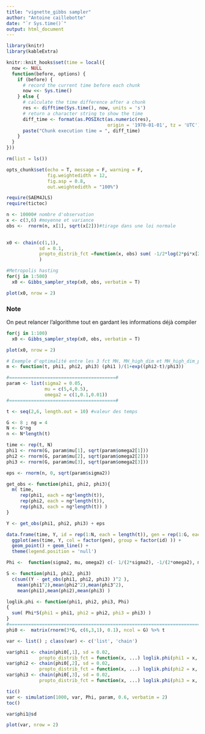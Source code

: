 ```yaml
---
title: "vignette_gibbs sampler"
author: "Antoine caillebotte"
date: "`r Sys.time()`"
output: html_document
---
```


<style type="text/css">
.main-container {
  max-width: 1000px;
  margin-left: auto;
  margin-right: auto;
}
</style>
  
```r
library(knitr)
library(kableExtra)

knitr::knit_hooks$set(time = local({
  now <- NULL
  function(before, options) {
    if (before) {
      # record the current time before each chunk
      now <<- Sys.time()
    } else {
      # calculate the time difference after a chunk
      res <- difftime(Sys.time(), now, units = 's')
      # return a character string to show the time
      diff_time <- format(as.POSIXct(as.numeric(res), 
                                     origin = '1970-01-01', tz = 'UTC'), "%Mmin %Ssec")
      paste("Chunk execution time = ", diff_time)
    }
  }
}))

rm(list = ls())

opts_chunk$set(echo = T, message = F, warning = F,
               fig.weightedidth = 12,
               fig.asp = 0.8,
               out.weightedidth = "100%")

require(SAEM4JLS)
require(tictoc)
```



```r
n <- 10000# nombre d'observation
x <- c(3,6) #moyenne et variance
obs <-  rnorm(n, x[1], sqrt(x[2]))#tirage dans une loi normale

  
x0 <- chain(c(1,1), 
            sd = 0.1,
            propto_distrib_fct =function(x, obs) sum( -1/2*log(2*pi*x[2]) -1/(2*x[2])* (obs-x[1])^2 ) #vraisemblence
            )

#Metropolis hasting
for(j in 1:500) 
  x0 <- Gibbs_sampler_step(x0, obs, verbatim = T)

plot(x0, nrow = 2)
```

### Note

On peut relancer l'algorithme tout en gardant les informations déjà compiler

```r
for(j in 1:100)
  x0 <- Gibbs_sampler_step(x0, obs, verbatim = T)

plot(x0, nrow = 2)
```






```r
# Exemple d'optimalité entre les 3 fct MH, MH_high_dim et MH_high_dim_para sur le modèle non lineaire mixte
m <- function(t, phi1, phi2, phi3) (phi1 )/(1+exp((phi2-t)/phi3))

#=======================================#
param <- list(sigma2 = 0.05,
              mu = c(5,4,0.5),
              omega2 = c(1,0.1,0.01)) 
#=======================================#

t <- seq(2,6, length.out = 10) #valeur des temps

G <- 8 ; ng = 4
N <- G*ng
n <- N*length(t)

time <- rep(t, N)
phi1 <- rnorm(G, param$mu[1], sqrt(param$omega2[1]))
phi2 <- rnorm(G, param$mu[2], sqrt(param$omega2[2]))
phi3 <- rnorm(G, param$mu[3], sqrt(param$omega2[3]))

eps <- rnorm(n, 0, sqrt(param$sigma2))

get_obs <- function(phi1, phi2, phi3){
  m( time, 
     rep(phi1, each = ng*length(t)),
     rep(phi2, each = ng*length(t)),
     rep(phi3, each = ng*length(t)) )
}

Y <- get_obs(phi1, phi2, phi3) + eps

data.frame(time, Y, id = rep(1:N, each = length(t)), gen = rep(1:G, each = ng*length(t)) ) %>%
  ggplot(aes(time, Y, col = factor(gen), group = factor(id) )) +
  geom_point() + geom_line() +
  theme(legend.position = 'null')
```



```r
Phi <-  function(sigma2, mu, omega2) c(- 1/(2*sigma2), -1/(2*omega2), mu/omega2)

S <- function(phi1, phi2, phi3)
  c(sum((Y - get_obs(phi1, phi2, phi3) )^2 ),
    mean(phi1^2),mean(phi2^2),mean(phi3^2),
    mean(phi1),mean(phi2),mean(phi3) )

loglik.phi <- function(phi1, phi2, phi3, Phi)
{
  sum( Phi*S(phi1 = phi1, phi2 = phi2, phi3 = phi3) )
}
#=============================================================================#
phi0 <-  matrix(rnorm(3*G, c(6,3,1), 0.1), ncol = G) %>% t

var <- list() ; class(var) <- c('list', 'chain')

var$phi1 <- chain(phi0[,1], sd = 0.02,
            propto_distrib_fct = function(x, ...) loglik.phi(phi1 = x, ...) )
var$phi2 <- chain(phi0[,2], sd = 0.02,
            propto_distrib_fct = function(x, ...) loglik.phi(phi2 = x, ...) )
var$phi3 <- chain(phi0[,3], sd = 0.02,
            propto_distrib_fct = function(x, ...) loglik.phi(phi3 = x, ...) )

tic()
var <- simulation(1000, var, Phi, param, 0.6, verbatim = 2)
toc()

var$phi1@sd

plot(var, nrow = 2)
```






